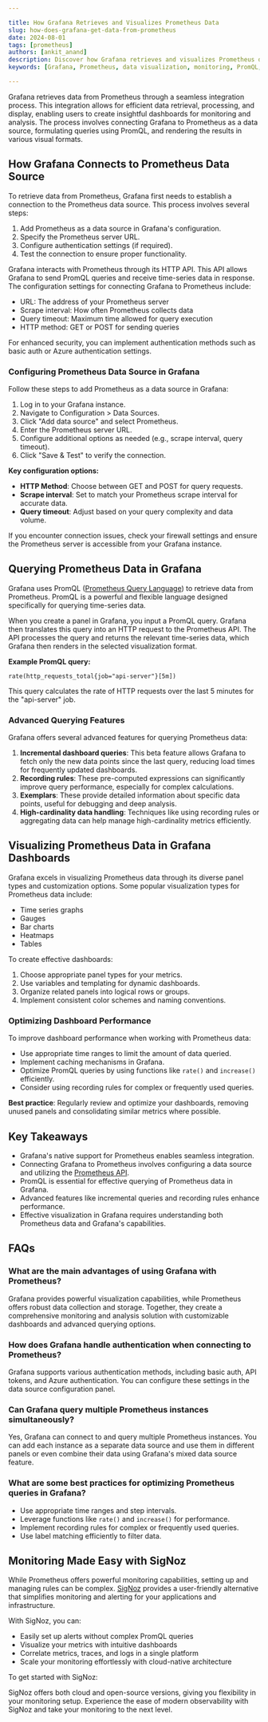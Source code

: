 ```yaml
---

title: How Grafana Retrieves and Visualizes Prometheus Data
slug: how-does-grafana-get-data-from-prometheus
date: 2024-08-01
tags: [prometheus]
authors: [ankit_anand]
description: Discover how Grafana retrieves and visualizes Prometheus data, including integration, querying, and optimization techniques for effective monitoring.
keywords: [Grafana, Prometheus, data visualization, monitoring, PromQL, dashboard optimization]

---
```


Grafana retrieves data from Prometheus through a seamless integration process. This integration allows for efficient data retrieval, processing, and display, enabling users to create insightful dashboards for monitoring and analysis. The process involves connecting Grafana to Prometheus as a data source, formulating queries using PromQL, and rendering the results in various visual formats.

## How Grafana Connects to Prometheus Data Source

To retrieve data from Prometheus, Grafana first needs to establish a connection to the Prometheus data source. This process involves several steps:

1. Add Prometheus as a data source in Grafana's configuration.
2. Specify the Prometheus server URL.
3. Configure authentication settings (if required).
4. Test the connection to ensure proper functionality.

Grafana interacts with Prometheus through its HTTP API. This API allows Grafana to send PromQL queries and receive time-series data in response. The configuration settings for connecting Grafana to Prometheus include:

- URL: The address of your Prometheus server
- Scrape interval: How often Prometheus collects data
- Query timeout: Maximum time allowed for query execution
- HTTP method: GET or POST for sending queries

For enhanced security, you can implement authentication methods such as basic auth or Azure authentication settings.

### Configuring Prometheus Data Source in Grafana

Follow these steps to add Prometheus as a data source in Grafana:

1. Log in to your Grafana instance.
2. Navigate to Configuration > Data Sources.
3. Click "Add data source" and select Prometheus.
4. Enter the Prometheus server URL.
5. Configure additional options as needed (e.g., scrape interval, query timeout).
6. Click "Save & Test" to verify the connection.

**Key configuration options:**

- **HTTP Method**: Choose between GET and POST for query requests.
- **Scrape interval**: Set to match your Prometheus scrape interval for accurate data.
- **Query timeout**: Adjust based on your query complexity and data volume.

If you encounter connection issues, check your firewall settings and ensure the Prometheus server is accessible from your Grafana instance.

## Querying Prometheus Data in Grafana

Grafana uses PromQL ([Prometheus Query Language](https://signoz.io/guides/promql-cheat-sheet/)) to retrieve data from Prometheus. PromQL is a powerful and flexible language designed specifically for querying time-series data.

When you create a panel in Grafana, you input a PromQL query. Grafana then translates this query into an HTTP request to the Prometheus API. The API processes the query and returns the relevant time-series data, which Grafana then renders in the selected visualization format.

**Example PromQL query:**

```
rate(http_requests_total{job="api-server"}[5m])

```

This query calculates the rate of HTTP requests over the last 5 minutes for the "api-server" job.

### Advanced Querying Features

Grafana offers several advanced features for querying Prometheus data:

1. **Incremental dashboard queries**: This beta feature allows Grafana to fetch only the new data points since the last query, reducing load times for frequently updated dashboards.
2. **Recording rules**: These pre-computed expressions can significantly improve query performance, especially for complex calculations.
3. **Exemplars**: These provide detailed information about specific data points, useful for debugging and deep analysis.
4. **High-cardinality data handling**: Techniques like using recording rules or aggregating data can help manage high-cardinality metrics efficiently.

## Visualizing Prometheus Data in Grafana Dashboards

Grafana excels in visualizing Prometheus data through its diverse panel types and customization options. Some popular visualization types for Prometheus data include:

- Time series graphs
- Gauges
- Bar charts
- Heatmaps
- Tables

To create effective dashboards:

1. Choose appropriate panel types for your metrics.
2. Use variables and templating for dynamic dashboards.
3. Organize related panels into logical rows or groups.
4. Implement consistent color schemes and naming conventions.

### Optimizing Dashboard Performance

To improve dashboard performance when working with Prometheus data:

- Use appropriate time ranges to limit the amount of data queried.
- Implement caching mechanisms in Grafana.
- Optimize PromQL queries by using functions like `rate()` and `increase()` efficiently.
- Consider using recording rules for complex or frequently used queries.

**Best practice**: Regularly review and optimize your dashboards, removing unused panels and consolidating similar metrics where possible.

## Key Takeaways

- Grafana's native support for Prometheus enables seamless integration.
- Connecting Grafana to Prometheus involves configuring a data source and utilizing the [Prometheus API](https://signoz.io/guides/how-do-i-monitor-api-in-prometheus/).
- PromQL is essential for effective querying of Prometheus data in Grafana.
- Advanced features like incremental queries and recording rules enhance performance.
- Effective visualization in Grafana requires understanding both Prometheus data and Grafana's capabilities.

## FAQs

### What are the main advantages of using Grafana with Prometheus?

Grafana provides powerful visualization capabilities, while Prometheus offers robust data collection and storage. Together, they create a comprehensive monitoring and analysis solution with customizable dashboards and advanced querying options.

### How does Grafana handle authentication when connecting to Prometheus?

Grafana supports various authentication methods, including basic auth, API tokens, and Azure authentication. You can configure these settings in the data source configuration panel.

### Can Grafana query multiple Prometheus instances simultaneously?

Yes, Grafana can connect to and query multiple Prometheus instances. You can add each instance as a separate data source and use them in different panels or even combine their data using Grafana's mixed data source feature.

### What are some best practices for optimizing Prometheus queries in Grafana?

- Use appropriate time ranges and step intervals.
- Leverage functions like `rate()` and `increase()` for performance.
- Implement recording rules for complex or frequently used queries.
- Use label matching efficiently to filter data.

## Monitoring Made Easy with SigNoz

While Prometheus offers powerful monitoring capabilities, setting up and managing rules can be complex. [SigNoz](https://signoz.io/docs/introduction/) provides a user-friendly alternative that simplifies monitoring and alerting for your applications and infrastructure.

With SigNoz, you can:

- Easily set up alerts without complex PromQL queries
- Visualize your metrics with intuitive dashboards
- Correlate metrics, traces, and logs in a single platform
- Scale your monitoring effortlessly with cloud-native architecture

To get started with SigNoz:

<GetStartedSigNoz />

SigNoz offers both cloud and open-source versions, giving you flexibility in your monitoring setup. Experience the ease of modern observability with SigNoz and take your monitoring to the next level.